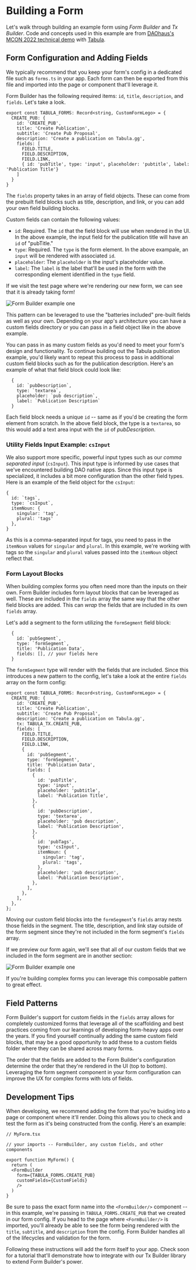 
# Building a Form

Let's walk through building an example form using _Form Builder_ and _Tx Builder_. Code and concepts used in this example are from [DAOhaus's MCON 2022 technical demo](https://www.youtube.com/watch?v=W2RmJ61t9EQ) with [Tabula](https://tabula.gg/).

## Form Configuration and Adding Fields

We typically recommend that you keep your form's config in a dedicated file such as `forms.ts` in your app. Each form can then be exported from this file and imported into the page or component that'll leverage it.

Form Builder has the following required items: `id`, `title`, `description`, and `fields`. Let's take a look.

```jsx=
export const TABULA_FORMS: Record<string, CustomFormLego> = {
  CREATE_PUB: {
    id: 'CREATE_PUB',
    title: 'Create Publication',
    subtitle: 'Create Pub Proposal',
    description: 'Create a publication on Tabula.gg',
    fields: [
      FIELD.TITLE,
      FIELD.DESCRIPTION,
      FIELD.LINK,
      { id: 'pubTitle', type: 'input', placeholder: 'pubtitle', label: 'Publication Title'}
    ]
  }
}
```

The `fields` property takes in an array of field objects. These can come from the prebuilt field blocks such as title, description, and link, or you can add your own field building blocks.

Custom fields can contain the following values:

- `id`: Required. The `id` that the field block will use when rendered in the UI. In the above example, the input field for the publication title will have an `id` of "pubTitle."
- `type`: Required. The `type` is the form element. In the above exampale, an `input` will be rendered with associated `id`.
- `placeholder`: The `placeholder` is the input's placeholder value.
- `label`: The `label` is the label that'll be used in the form with the corresponding element identified in the `type` field.

If we visit the test page where we're rendering our new form, we can see that it is already taking form!

<Image
  src="/dh-form-builder-1.jpg"
  alt="Form Builder example one"
  width={400}
  height={200}
  layout="responsive"
/>

This pattern can be leveraged to use the "batteries included" pre-built fields as well as your own. Depending on your app's architecture you can have a custom fields directory or you can pass in a field object like in the above example.

You can pass in as many custom fields as you'd need to meet your form's design and functionality. To continue building out the Tabula publication example, you'd likely want to repeat this process to pass in additional custom field blocks such as for the publication description. Here's an example of what that field block could look like:

```jsx=
  {
    id: `pubDescription`,
    type: `textarea`,
    placeholder: `pub description`,
    label: `Publication Description`
  }
```

Each field block needs a unique `id` -- same as if you'd be creating the form element from scratch. In the above field block, the type is a `textarea`, so this would add a text area input with the `id` of _pubDescription_.

### Utility Fields Input Example: `csInput`

We also support more specific, powerful input types such as our _comma separated input_ (`csInput`). This input type is informed by use cases that we've encountered building DAO native apps. Since this input type is specialized, it includes a bit more configuration than the other field types. Here is an example of the field object for the `csInput`:

```jsx=
{
  id: `tags`,
  type: `csInput`,
  itemNoun: {
    singular: 'tag',
    plural: 'tags'
  },
}
```

As this is a comma-separated input for tags, you need to pass in the `itemNoun` values for `singular` and `plural`. In this example, we're working with tags so the `singular` and `plural` values passed into the `itemNoun` object reflect that.

### Form Layout Blocks

When building complex forms you often need more than the inputs on their own. Form Builder includes form layout blocks that can be leveraged as well. These are included in the `fields` array the same way that the other field blocks are added. This can _wrap_ the fields that are included in its own `fields` array.

Let's add a segment to the form utilizing the `formSegment` field block:

```jsx=
  {
    id: `pubSegment`,
    type: `formSegment`,
    title: 'Publication Data',
    fields: [], // your fields here
  }
```

The `formSegment` type will render with the fields that are included. Since this introduces a new pattern to the config, let's take a look at the entire `fields` array on the form config:

```jsx=
export const TABULA_FORMS: Record<string, CustomFormLego> = {
  CREATE_PUB: {
    id: 'CREATE_PUB',
    title: 'Create Publication',
    subtitle: 'Create Pub Proposal',
    description: 'Create a publication on Tabula.gg',
    tx: TABULA_TX.CREATE_PUB,
    fields: [
      FIELD.TITLE,
      FIELD.DESCRIPTION,
      FIELD.LINK,
      {
        id: 'pubSegment',
        type: 'formSegment',
        title: 'Publication Data',
        fields: [
          {
            id: 'pubTitle',
            type: 'input',
            placeholder: 'pubtitle',
            label: 'Publication Title',
          },
          {
            id: 'pubDescription',
            type: 'textarea',
            placeholder: 'pub description',
            label: 'Publication Description',
          },
          {
            id: 'pubTags',
            type: 'csInput',
            itemNoun: {
              singular: 'tag',
              plural: 'tags',
            },
            placeholder: 'pub description',
            label: 'Publication Description',
          },
        ],
      },
    ],
  },
};

```

Moving our custom field blocks into the `formSegment`'s `fields` array nests those fields in the segment. The title, description, and link stay outside of the form segment since they're not included in the form segment's `fields` array.

If we preview our form again, we'll see that all of our custom fields that we included in the form segment are in another section:

<Image
  src="/dh-form-builder-2.jpg"
  alt="Form Builder example one"
  width={400}
  height={200}
  layout="responsive"
/>

If you're building complex forms you can leverage this composable pattern to great effect.

## Field Patterns

Form Builder's support for custom fields in the `fields` array allows for completely customized forms that leverage all of the scaffolding and best practices coming from our learnings of developing form-heavy apps over the years. If you find yourself continually adding the same custom field blocks, that may be a good opportunity to add these to a custom fields folder where they can be shared across many forms.

The order that the fields are added to the Form Builder's configuration determine the order that they're rendered in the UI (top to bottom). Leveraging the form segment component in your form configuration can improve the UX for complex forms with lots of fields.

## Development Tips

When developing, we recommend adding the form that you're buiding into a page or component where it'll render. Doing this allows you to check and test the form as it's being constructed from the config. Here's an example:

```jsx=
// MyForm.tsx

// your imports -- FormBuilder, any custom fields, and other components

export function MyForm() {
  return (
  <FormBuilder
    form={TABULA_FORMS.CREATE_PUB}
    customFields={CustomFields}
    />
  )
}
```

Be sure to pass the exact form name into the `<FormBuilder/>` component -- in this example, we're passing in `TABULA_FORMS.CREATE_PUB` that we created in our form config. If you head to the page where `<FormBuilder/>` is imported, you'll already be able to see the form being rendered with the `title`, `subtitle`, and `description` from the config. Form Builder handles all of the lifecycles and validation for the form.

Following these instructions will add the form itself to your app. Check soon for a tutorial that'll demonstrate how to integrate with our Tx Builder library to extend Form Builder's power.
